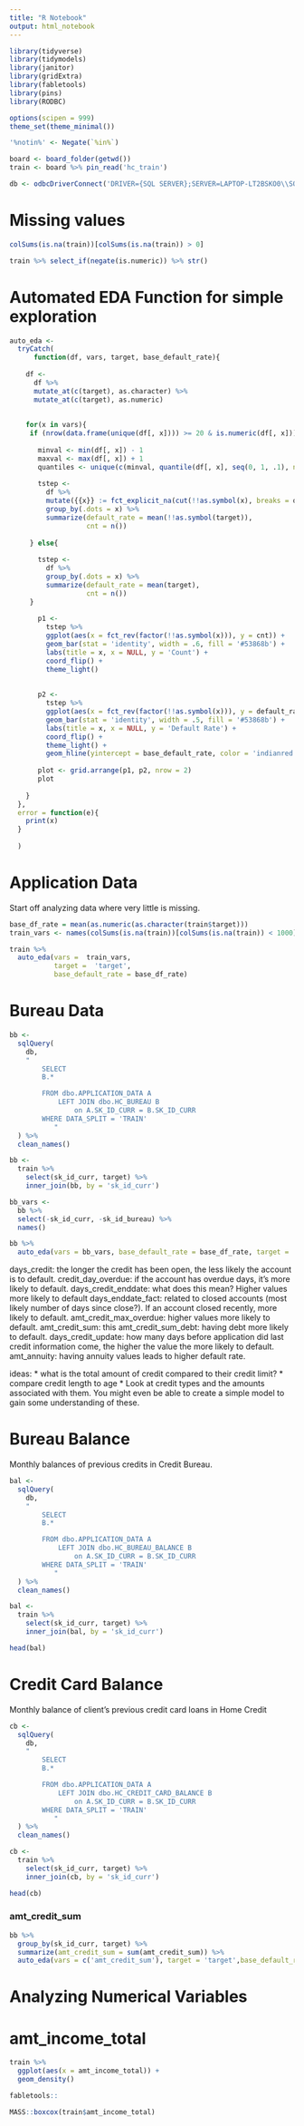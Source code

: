 ```yaml
---
title: "R Notebook"
output: html_notebook
---
```


```r
library(tidyverse)
library(tidymodels)
library(janitor)
library(gridExtra)
library(fabletools)
library(pins)
library(RODBC)

options(scipen = 999)
theme_set(theme_minimal())

'%notin%' <- Negate(`%in%`)

board <- board_folder(getwd())
train <- board %>% pin_read('hc_train')

db <- odbcDriverConnect('DRIVER={SQL SERVER};SERVER=LAPTOP-LT2BSKO0\\SQLEXPRESS;DATABASE=HOME_CREDIT')
```








# Missing values
```r
colSums(is.na(train))[colSums(is.na(train)) > 0]
```

```r
train %>% select_if(negate(is.numeric)) %>% str()
```

# Automated EDA Function for simple exploration
```r
auto_eda <-
  tryCatch(
      function(df, vars, target, base_default_rate){
    
    df <-
      df %>% 
      mutate_at(c(target), as.character) %>% 
      mutate_at(c(target), as.numeric)
    
    
    for(x in vars){
     if (nrow(data.frame(unique(df[, x]))) >= 20 & is.numeric(df[, x])){
       
       minval <- min(df[, x]) - 1
       maxval <- max(df[, x]) + 1
       quantiles <- unique(c(minval, quantile(df[, x], seq(0, 1, .1), na.rm = TRUE), maxval))
       
       tstep <-
         df %>% 
         mutate({{x}} := fct_explicit_na(cut(!!as.symbol(x), breaks = quantiles))) %>% 
         group_by(.dots = x) %>% 
         summarize(default_rate = mean(!!as.symbol(target)),
                   cnt = n())
         
     } else{
       
       tstep <-
         df %>% 
         group_by(.dots = x) %>% 
         summarize(default_rate = mean(target),
                   cnt = n())
     }
      
       p1 <-
         tstep %>% 
         ggplot(aes(x = fct_rev(factor(!!as.symbol(x))), y = cnt)) +
         geom_bar(stat = 'identity', width = .6, fill = '#53868b') +
         labs(title = x, x = NULL, y = 'Count') +
         coord_flip() +
         theme_light() 
       
       
       p2 <-
         tstep %>% 
         ggplot(aes(x = fct_rev(factor(!!as.symbol(x))), y = default_rate)) +
         geom_bar(stat = 'identity', width = .5, fill = '#53868b') +
         labs(title = x, x = NULL, y = 'Default Rate') +
         coord_flip() +
         theme_light() +
         geom_hline(yintercept = base_default_rate, color = 'indianred', linetype = 'dashed')
       
       plot <- grid.arrange(p1, p2, nrow = 2)
       plot
      
    }
  },
  error = function(e){
    print(x)
  }
    
  )

```


# Application Data

Start off analyzing data where very little is missing. 
```r

base_df_rate = mean(as.numeric(as.character(train$target)))
train_vars <- names(colSums(is.na(train))[colSums(is.na(train)) < 1000])

train %>% 
  auto_eda(vars =  train_vars,
           target =  'target', 
           base_default_rate = base_df_rate)
```

# Bureau Data
```r
bb <-
  sqlQuery(
    db,
    "
        SELECT
        B.*

        FROM dbo.APPLICATION_DATA A
        	LEFT JOIN dbo.HC_BUREAU B
        		on A.SK_ID_CURR = B.SK_ID_CURR
        WHERE DATA_SPLIT = 'TRAIN'
           "
  ) %>%
  clean_names()

bb <-
  train %>% 
    select(sk_id_curr, target) %>% 
    inner_join(bb, by = 'sk_id_curr')
```

```r
bb_vars <-
  bb %>% 
  select(-sk_id_curr, -sk_id_bureau) %>% 
  names()

bb %>% 
  auto_eda(vars = bb_vars, base_default_rate = base_df_rate, target = 'target')
```


days_credit: the longer the credit has been open, the less likely the account is to default. 
credit_day_overdue: if the account has overdue days, it's more likely to default.
days_credit_enddate: what does this mean? Higher values more likely to default
days_enddate_fact: related to closed accounts (most likely number of days since close?). If an account closed recently, more likely to default.
amt_credit_max_overdue: higher values more likely to default. 
amt_credit_sum: this
amt_credit_sum_debt: having debt more likely to default.
days_credit_update: how many days before application did last credit information come, the higher the value the more likely to default.
amt_annuity: having annuity values leads to higher default rate.



ideas:
* what is the total amount of credit compared to their credit limit?
* compare credit length to age
* Look at credit types and the amounts associated with them. You might even be able to create a simple model to gain some understanding of these. 

# Bureau Balance
Monthly balances of previous credits in Credit Bureau.

```r
bal <-
  sqlQuery(
    db,
    "
        SELECT
        B.*

        FROM dbo.APPLICATION_DATA A
        	LEFT JOIN dbo.HC_BUREAU_BALANCE B
        		on A.SK_ID_CURR = B.SK_ID_CURR
        WHERE DATA_SPLIT = 'TRAIN'
           "
  ) %>%
  clean_names()

bal <-
  train %>% 
    select(sk_id_curr, target) %>% 
    inner_join(bal, by = 'sk_id_curr')

head(bal)
```


# Credit Card Balance
Monthly balance of client's previous credit card loans in Home Credit

```r
cb <-
  sqlQuery(
    db,
    "
        SELECT
        B.*

        FROM dbo.APPLICATION_DATA A
        	LEFT JOIN dbo.HC_CREDIT_CARD_BALANCE B
        		on A.SK_ID_CURR = B.SK_ID_CURR
        WHERE DATA_SPLIT = 'TRAIN'
           "
  ) %>%
  clean_names()

cb <-
  train %>% 
    select(sk_id_curr, target) %>% 
    inner_join(cb, by = 'sk_id_curr')
```

```r
head(cb)
```


### amt_credit_sum
```r
bb %>% 
  group_by(sk_id_curr, target) %>% 
  summarize(amt_credit_sum = sum(amt_credit_sum)) %>% 
  auto_eda(vars = c('amt_credit_sum'), target = 'target',base_default_rate =  base_df_rate)
```






# Analyzing Numerical Variables

# amt_income_total
```r
train %>% 
  ggplot(aes(x = amt_income_total)) +
  geom_density()

fabletools::
```


```r
MASS::boxcox(train$amt_income_total)
```


